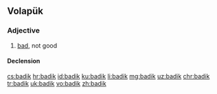 ==Volapük==

===Adjective===
{{head|vo|adjective}}

# [[bad]], not good

====Declension====
{{vo-decl-adj}}

[[cs:badik]]
[[hr:badik]]
[[id:badik]]
[[ku:badik]]
[[li:badik]]
[[mg:badik]]
[[uz:badik]]
[[chr:badik]]
[[tr:badik]]
[[uk:badik]]
[[vo:badik]]
[[zh:badik]]